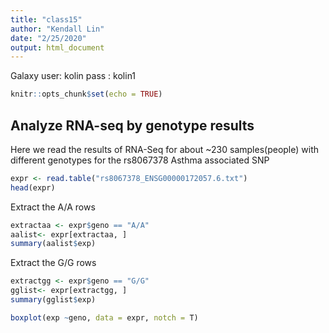 ```yaml
---
title: "class15"
author: "Kendall Lin"
date: "2/25/2020"
output: html_document
---
```


Galaxy user: kolin
      pass : kolin1

```r
knitr::opts_chunk$set(echo = TRUE)
```

## Analyze RNA-seq by genotype results

Here we read the results of RNA-Seq for about ~230 samples(people) with different genotypes for the rs8067378 Asthma associated SNP

```r
expr <- read.table("rs8067378_ENSG00000172057.6.txt")
head(expr)
```

Extract the A/A rows
```r
extractaa <- expr$geno == "A/A"
aalist<- expr[extractaa, ]
summary(aalist$exp)
```

Extract the G/G rows
```r
extractgg <- expr$geno == "G/G"
gglist<- expr[extractgg, ]
summary(gglist$exp)
```


```r
boxplot(exp ~geno, data = expr, notch = T)
```


